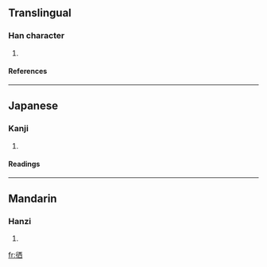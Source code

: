 ==Translingual==
===Han character===
{{Han char|rn=60|rad=彳|as=06|sn=9|four=2126<sub>0</sub>|canj=竹人一金田 (HOMCW)}}
# {{defn|Han|sort=彳06}}
====References====
{{Han ref|kx=0366.100|dkj=10090|hdz=20819.050|uh=5F86|ud=24454|bh=CEBE|bd=52926}}
----
==Japanese==
===Kanji===
{{ja-kanji|grade=|rs=彳06}}
# {{defn|Japanese}} 
====Readings====
{{ja-readings|on=[[せい]] (sei), [[さい]] (sai)|kun=[[ゆく]] (yuku)}}
----
==Mandarin==
===Hanzi===
{{cmn-hanzi|pin=[[xī]] ([[xi1]]), [[xún]] ([[xun2]]), [[xùn]] ([[xun4]])|wg=hsi<sup>1</sup>, hsün<sup>2</sup>, hsün<sup>4</sup>}}
# {{defn|Mandarin}}

[[fr:徆]]